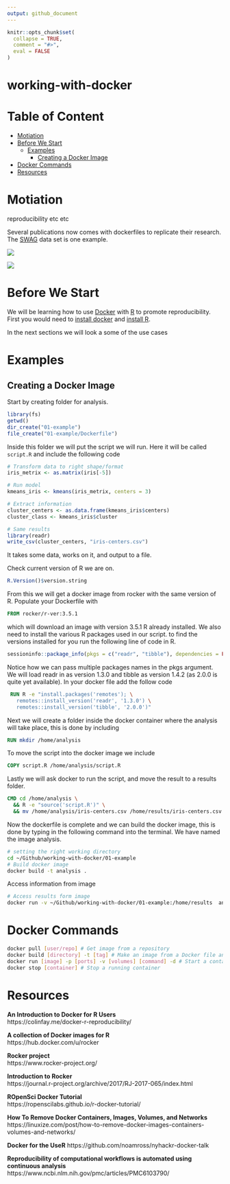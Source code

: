 ```yaml
---
output: github_document
---
```


<!-- README.md is generated from README.Rmd. Please edit that file -->

```r
knitr::opts_chunk$set(
  collapse = TRUE,
  comment = "#>",
  eval = FALSE
)
```
# working-with-docker

<!-- badges: start -->
<!-- badges: end -->


# Table of Content

- [Motiation](#motiation)
- [Before We Start](#before-we-start)
    - [Examples](#examples)
        - [Creating a Docker Image](#creating-a-docker-image)
- [Docker Commands](#docker-commands)
- [Resources](#resources)

# Motiation

reproducibility etc etc

Several publications now comes with dockerfiles to replicate their research. The [SWAG](http://rowanzellers.com/swag/) data set is one example.

![](https://i.imgur.com/zgZc6wg.png)

![](https://i.imgur.com/LrStV6u.png)

# Before We Start

We will be learning how to use [Docker](https://www.docker.com/) with [R](https://www.r-project.org/) to promote reproducibility. First you would need to [install docker](https://docs.docker.com/install/) and [install R](https://cran.r-project.org/).

In the next sections we will look a some of the use cases

# Examples

## Creating a Docker Image

Start by creating folder for analysis. 

```r
library(fs)
getwd()
dir_create("01-example")
file_create("01-example/Dockerfile")
```

Inside this folder we will put the script we will run. Here it will be called `script.R` and include the following code

```r
# Transform data to right shape/format
iris_metrix <- as.matrix(iris[-5])

# Run model
kmeans_iris <- kmeans(iris_metrix, centers = 3)

# Extract information
cluster_centers <- as.data.frame(kmeans_iris$centers)
cluster_class <- kmeans_iris$cluster

# Same results
library(readr)
write_csv(cluster_centers, "iris-centers.csv")
```

It takes some data, works on it, and output to a file.  

Check current version of R we are on.

```r
R.Version()$version.string
```

From this we will get a docker image from rocker with the same version of R. Populate your Dockerfile with

```dockerfile
FROM rocker/r-ver:3.5.1
```

which will download an image with version 3.5.1 R already installed. We also need to install the various R packages used in our script. to find the versions installed for you run the following line of code in R.

```r
sessioninfo::package_info(pkgs = c("readr", "tibble"), dependencies = FALSE)
```

Notice how we can pass multiple packages names in the pkgs argument. We will load readr in as version 1.3.0 and tibble as version 1.4.2 (as 2.0.0 is quite yet available). In your docker file add the follow code

```dockerfile
 RUN R -e "install.packages('remotes'); \
   remotes::install_version('readr', '1.3.0') \
   remotes::install_version('tibble', '2.0.0')"
```

Next we will create a folder inside the docker container where the analysis will take place, this is done by including

```dockerfile
RUN mkdir /home/analysis
```

To move the script into the docker image we include 

```dockerfile
COPY script.R /home/analysis/script.R
```

Lastly we will ask docker to run the script, and move the result to a results folder. 

```dockerfile
CMD cd /home/analysis \
  && R -e "source('script.R')" \
  && mv /home/analysis/iris-centers.csv /home/results/iris-centers.csv
```

Now the dockerfile is complete and we can build the docker image, this is done by typing in the following command into the terminal. We have named the image analysis. 

```bash
# setting the right working directory
cd ~/Github/working-with-docker/01-example
# Build docker image
docker build -t analysis .
```

Access information from image

```bash
# Access results form image
docker run -v ~/Github/working-with-docker/01-example:/home/results  analysis
```

# Docker Commands

```bash
docker pull [user/repo] # Get image from a repository
docker build [directory] -t [tag] # Make an image from a Docker file and give it a tag/name
docker run [image] -p [ports] -v [volumes] [command] -d # Start a container from an image opening a set of ports linking a set volumes run a non-default command, detach
docker stop [container] # Stop a running container
```


# Resources

**An Introduction to Docker for R Users**  
https://colinfay.me/docker-r-reproducibility/

**A collection of Docker images for R**  
https://hub.docker.com/u/rocker

**Rocker project**  
https://www.rocker-project.org/

**Introduction to Rocker**  
https://journal.r-project.org/archive/2017/RJ-2017-065/index.html

**ROpenSci Docker Tutorial**  
https://ropenscilabs.github.io/r-docker-tutorial/

**How To Remove Docker Containers, Images, Volumes, and Networks**  
https://linuxize.com/post/how-to-remove-docker-images-containers-volumes-and-networks/

**Docker for the UseR**
https://github.com/noamross/nyhackr-docker-talk

**Reproducibility of computational workflows is automated using continuous analysis**
https://www.ncbi.nlm.nih.gov/pmc/articles/PMC6103790/
